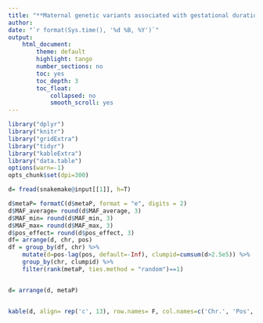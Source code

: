 ```yaml
---
title: "**Maternal genetic variants associated with gestational duration.**"
author:
date: "`r format(Sys.time(), '%d %B, %Y')`"
output:
    html_document:
        theme: default
        highlight: tango
        number_sections: no
        toc: yes
        toc_depth: 3
        toc_float:
            collapsed: no
            smooth_scroll: yes
---
```


```r
library("dplyr")
library("knitr")
library("gridExtra")
library("tidyr")
library("kableExtra")
library("data.table")
options(warn=-1)
opts_chunk$set(dpi=300)
```

```r

d= fread(snakemake@input[[1]], h=T)

d$metaP= formatC(d$metaP, format = "e", digits = 2)
d$MAF_average= round(d$MAF_average, 3)
d$MAF_min= round(d$MAF_min, 3)
d$MAF_max= round(d$MAF_max, 3)
d$pos_effect= round(d$pos_effect, 3)
df= arrange(d, chr, pos)
df = group_by(df, chr) %>%
	mutate(d=pos-lag(pos, default=-Inf), clumpid=cumsum(d>2.5e5)) %>%
	group_by(chr, clumpid) %>%
	filter(rank(metaP, ties.method = "random")==1)


d= arrange(d, metaP)


kable(d, align= rep('c', 13), row.names= F, col.names=c('Chr.', 'Pos', 'rsid', 'P-value', 'N cohorts', 'Effect allele', 'Prob. positive effect', 'MAF (average)', 'MAF (min)', 'MAF (max)', 'VEP Consequence', 'VEP Gene','eQTL'), caption = "Summary of all top independent genetic variants.", booktabs = T) %>% kable_styling(latex_options= c('striped', 'scale_down')) %>% column_spec(1:3, bold = T, color = "black", background = "white") %>% footnote(general_title= '', general= c('MAF weighted average using sqrt(sample size)', 'VEP Consequence depicts most likely consequence to the VEP gene according to Variant Effect Predictor', 'eQTL from any tissue in GTEx v8, LiftedOver to hg19.'), threeparttable= T)

```
